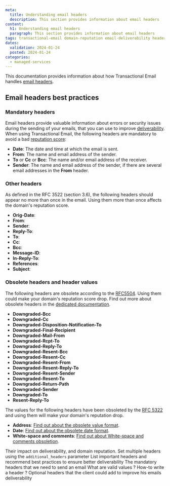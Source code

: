 ```yaml
---
meta:
  title: Understanding email headers
  description: This section provides information about email headers
content:
  h1: Understanding email headers
  paragraph: This section provides information about email headers
tags: transactional-email domain-reputation email-deliverability headers reputation-score
dates:
  validation: 2024-01-24
  posted: 2024-01-24
categories:
  - managed-services
---
```


This documentation provides information about how Transactional Email handles [email headers](/managed-services/transactional-email/concepts/#email-header).

<Macro id="iam-requirements" />

## Email headers best practices

### Mandatory headers

Email headers provide valuable information about errors or security issues during the sending of your emails, that you can use to improve [deliverability](/managed-services/transactional-email/concepts/#deliverability).
When using Transactional Email, the following headers are mandatory to avoid a bad [reputation score](/managed-services/transactional-email/concepts/#reputation-score):

- **Date**: The date and time at which the email is sent.
- **From**: The name and email address of the sender.
- **To** or **Cc** or **Bcc**: The name and/or email address of the receiver.
- **Sender**: The name and email address of the sender, if there are several email addresses in the **From** header.

### Other headers

As defined in the RFC 3522 (section 3.6), the following headers should appear no more than once in the email. Using them more than once affects the domain's reputation score.

- **Orig-Date**:
- **From**:
- **Sender**:
- **Reply-To**:
- **To**:
- **Cc**:
- **Bcc**:
- **Message-ID**:
- **In-Reply-To**:
- **References**:
- **Subject**:

### Obsolete headers and header values

The following headers are obsolete according to the [RFC5504](https://www.rfc-editor.org/rfc/rfc5504.html). Using them could make your domain's reputation score drop. Find out more about obsolete headers in the [dedicated documentation](https://www.iana.org/assignments/message-headers/message-headers.xhtml).

- **Downgraded-Bcc**
- **Downgraded-Cc**
- **Downgraded-Disposition-Notification-To**
- **Downgraded-Final-Recipient**
- **Downgraded-Mail-From**
- **Downgraded-Rcpt-To**
- **Downgraded-Reply-To**
- **Downgraded-Resent-Bcc**
- **Downgraded-Resent-Cc**
- **Downgraded-Resent-From**
- **Downgraded-Resent-Reply-To**
- **Downgraded-Resent-Sender**
- **Downgraded-Resent-To**
- **Downgraded-Return-Path**
- **Downgraded-Sender**
- **Downgraded-To**
- **Resent-Reply-To**

The values for the following headers have been obsoleted by the [RFC 5322](https://www.rfc-editor.org/rfc/rfc5322.txt) and using them will make your domain's reputation drop.

- **Address**: [Find out about the obsolete value format](https://datatracker.ietf.org/doc/html/rfc5322#appendix-A.6.1).
- **Date**: [Find out about the obsolete date format](https://datatracker.ietf.org/doc/html/rfc5322#appendix-A.6.2).
- **White-space and comments**: [Find out about White-space and comments obsoletion](https://datatracker.ietf.org/doc/html/rfc5322#appendix-A.6.3).


Their impact on deliverability, and domain reputation.
Set multiple headers using the `additional_headers` parameter
List important headers and recommend best practices to ensure better deliverability
The mandatory headers that we need to send an email
What are valid values ? How-to write a header ?
Optional headers that the client could add to improve his emails deliverability

